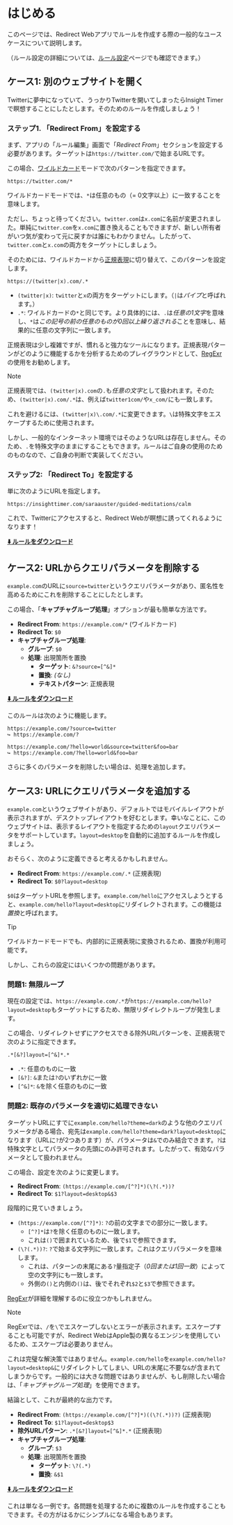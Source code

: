# はじめる

このページでは、Redirect Webアプリでルールを作成する際の一般的なユースケースについて説明します。

（ルール設定の詳細については、[ルール設定](./rule-settings)ページでも確認できます。）

## ケース1: 別のウェブサイトを開く

Twitterに夢中になっていて、うっかりTwitterを開いてしまったらInsight Timerで瞑想することにしたとします。そのためのルールを作成しましょう！

### ステップ1. 「Redirect From」を設定する

まず、アプリの「ルール編集」画面で「*Redirect From*」セクションを設定する必要があります。ターゲットは`https://twitter.com/`で始まるURLです。

この場合、[ワイルドカード](rule-settings?id=wildcard)モードで次のパターンを指定できます。

```
https://twitter.com/*
```

ワイルドカードモードでは、`*`は任意のもの（= 0文字以上）に一致することを意味します。

ただし、ちょっと待ってください。`twitter.com`は`x.com`に名前が変更されました。単純に`twitter.com`を`x.com`に置き換えることもできますが、新しい所有者がいつ気が変わって元に戻すかは誰にもわかりません。したがって、`twitter.com`と`x.com`の両方をターゲットにしましょう。

そのためには、ワイルドカードから[正規表現](rule-settings?id=regular-expression)に切り替えて、このパターンを設定します。

```
https://(twitter|x).com/.*
```

* `(twitter|x)`: `twitter`と`x`の両方をターゲットにします。（`|`は*パイプ*と呼ばれます。）
* `.*`: ワイルドカードの`*`と同じです。より具体的には、`.`は*任意の1文字*を意味し、`*`は*この記号の前の任意のものが0回以上繰り返される*ことを意味し、結果的に任意の文字列に一致します。

正規表現は少し複雑ですが、慣れると強力なツールになります。正規表現パターンがどのように機能するかを分析するためのプレイグラウンドとして、[RegExr](https://regexr.com)の使用をお勧めします。

> [!NOTE]
> 正規表現では、`(twitter|x).com`の`.`も*任意の文字*として扱われます。そのため、`(twitter|x).com/.*`は、例えば`twitter1com/`や`x_com/`にも一致します。
>
> これを避けるには、`(twitter|x)\.com/.*`に変更できます。`\`は特殊文字をエスケープするために使用されます。
>
> しかし、一般的なインターネット環境ではそのようなURLは存在しません。そのため、`.`を特殊文字のままにすることもできます。ルールはご自身の使用のためのものなので、ご自身の判断で実装してください。

### ステップ2: 「Redirect To」を設定する

単に次のようにURLを指定します。

```
https://insighttimer.com/saraauster/guided-meditations/calm
```

これで、Twitterにアクセスすると、Redirect Webが瞑想に誘ってくれるようになります！

**[⬇️ ルールをダウンロード](/rules/reduce-twitter-addiction.redirectweb)**

## ケース2: URLからクエリパラメータを削除する

`example.com`のURLに`source=twitter`というクエリパラメータがあり、匿名性を高めるためにこれを削除することにしたとします。

この場合、「**キャプチャグループ処理**」オプションが最も簡単な方法です。

* **Redirect From**: `https://example.com/*` (ワイルドカード)
* **Redirect To**: `$0`
* **キャプチャグループ処理**:
    * **グループ**: `$0`
    * **処理**: 出現箇所を置換
        * **ターゲット**: `&?source=[^&]*`
        * **置換**: *(なし)*
        * **テキストパターン**: 正規表現

**[⬇️ ルールをダウンロード](/rules/remove-parameters.redirectweb)**

このルールは次のように機能します。

```
https://example.com/?source=twitter
↪ https://example.com/?

https://example.com/?hello=world&source=twitter&foo=bar
↪ https://example.com/?hello=world&foo=bar
```

さらに多くのパラメータを削除したい場合は、処理を追加します。

## ケース3: URLにクエリパラメータを追加する

`example.com`というウェブサイトがあり、デフォルトではモバイルレイアウトが表示されますが、デスクトップレイアウトを好むとします。幸いなことに、このウェブサイトは、表示するレイアウトを指定するための`layout`クエリパラメータをサポートしています。`layout=desktop`を自動的に追加するルールを作成しましょう。

おそらく、次のように定義できると考えるかもしれません。

* **Redirect From**: `https://example.com/.*` (正規表現)
* **Redirect To**: `$0?layout=desktop`

`$0`はターゲットURLを参照します。`example.com/hello`にアクセスしようとすると、`example.com/hello?layout=desktop`にリダイレクトされます。この機能は*置換*と呼ばれます。

> [!TIP]
> ワイルドカードモードでも、内部的に正規表現に変換されるため、置換が利用可能です。

しかし、これらの設定にはいくつかの問題があります。

### 問題1: 無限ループ

現在の設定では、`https://example.com/.*`が`https://example.com/hello?layout=desktop`もターゲットにするため、無限リダイレクトループが発生します。

この場合、リダイレクトせずにアクセスできる除外URLパターンを、正規表現で次のように指定できます。

```
.*[&?]layout=[^&]*.*
```

* `.*`: 任意のものに一致
* `[&?]`: `&`または`?`のいずれかに一致
* `[^&]*`: `&`を除く任意のものに一致

### 問題2: 既存のパラメータを適切に処理できない

ターゲットURLにすでに`example.com/hello?theme=dark`のような他のクエリパラメータがある場合、宛先は`example.com/hello?theme=dark?layout=desktop`になります（URLに`?`が2つあります）が、パラメータは`&`でのみ結合できます。`?`は特殊文字としてパラメータの先頭にのみ許可されます。したがって、有効なパラメータとして扱われません。

この場合、設定を次のように変更します。

* **Redirect From**: `(https://example.com/[^?]*)(\?(.*))?`
* **Redirect To**: `$1?layout=desktop&$3`

段階的に見ていきましょう。

* `(https://example.com/[^?]*)`: `?`の前の文字までの部分に一致します。
    * `[^?]*`は`?`を除く任意のものに一致します。
    * これは`()`で囲まれているため、後で`$1`で参照できます。
* `(\?(.*))?`: `?`で始まる文字列に一致します。これはクエリパラメータを意味します。
    * これは、パターンの末尾にある`?`量指定子（*0回または1回一致*）によって空の文字列にも一致します。
    * 外側の`()`と内側の`()`は、後でそれぞれ`$2`と`$3`で参照できます。

[RegExr](https://regexr.com)が詳細を理解するのに役立つかもしれません。

> [!NOTE]
> RegExrでは、`/`を`\`でエスケープしないとエラーが表示されます。エスケープすることも可能ですが、Redirect WebはApple製の異なるエンジンを使用しているため、エスケープは必要ありません。

これは完璧な解決策ではありません。`example.com/hello`を`example.com/hello?layout=desktop&`にリダイレクトしてしまい、URLの末尾に不要な`&`が含まれてしまうからです。一般的には大きな問題ではありませんが、もし削除したい場合は、「*キャプチャグループ処理*」を使用できます。

結論として、これが最終的な出力です。

* **Redirect From**: `(https://example.com/[^?]*)((\?(.*))?)` (正規表現)
* **Redirect To**: `$1?layout=desktop$3`
* **除外URLパターン**: `.*[&?]layout=[^&]*.*` (正規表現)
* **キャプチャグループ処理**:
    * **グループ**: `$3`
    * **処理**: 出現箇所を置換
        * **ターゲット**: `\?(.*)`
        * **置換**: `&$1`

**[⬇️ ルールをダウンロード](/rules/add-parameters.redirectweb)**

これは単なる一例です。各問題を処理するために複数のルールを作成することもできます。その方がはるかにシンプルになる場合もあります。
